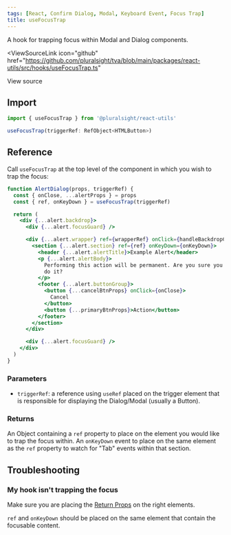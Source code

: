 ```yaml
---
tags: [React, Confirm Dialog, Modal, Keyboard Event, Focus Trap]
title: useFocusTrap
---
```



<p className="size-xxl">
  A hook for trapping focus within Modal and Dialog components.
</p>

<ViewSourceLink
  icon="github"
  href="https://github.com/pluralsight/tva/blob/main/packages/react-utils/src/hooks/useFocusTrap.ts"
>
  View source
</ViewSourceLink>

## Import

```javascript
import { useFocusTrap } from '@pluralsight/react-utils'
```

```typescript
useFocusTrap(triggerRef: RefObject<HTMLButton>)
```

## Reference

Call `useFocusTrap` at the top level of the component in which you wish to trap the focus:

```jsx showLineNumbers {3,6,14}
function AlertDialog(props, triggerRef) {
  const { onClose, ...alertProps } = props
  const { ref, onKeyDown } = useFocusTrap(triggerRef)

  return (
    <div {...alert.backdrop}>
      <div {...alert.focusGuard} />

      <div {...alert.wrapper} ref={wrapperRef} onClick={handleBackdropClick}>
        <section {...alert.section} ref={ref} onKeyDown={onKeyDown}>
          <header {...alert.alertTitle}>Example Alert</header>
          <p {...alert.alertBody}>
            Performing this action will be permanent. Are you sure you want to
            do it?
          </p>
          <footer {...alert.buttonGroup}>
            <button {...cancelBtnProps} onClick={onClose}>
              Cancel
            </button>
            <button {...primaryBtnProps}>Action</button>
          </footer>
        </section>
      </div>

      <div {...alert.focusGuard} />
    </div>
  )
}
```

### Parameters

- `triggerRef`: a reference using `useRef` placed on the trigger element that is responsible for displaying the Dialog/Modal (usually a Button).

### Returns

An Object containing a `ref` property to place on the element you would like to trap the focus within. An `onKeyDown` event to place on the same element as the `ref` property to watch for "Tab" events within that section.

## Troubleshooting

### My hook isn't trapping the focus

Make sure you are placing the [Return Props](#returns) on the right elements.

`ref` and `onKeyDown` should be placed on the same element that contain the focusable content.
